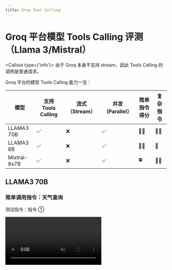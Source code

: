 ```yaml
---
title: Groq Tool Calling
---
```


# Groq 平台模型 Tools Calling 评测（Llama 3/Mistral）

<Callout type={'info'}>
  由于 Groq 本身不支持 stream，因此 Tools Calling 的调用是普通请求。
</Callout>

Groq 平台的模型 Tools Calling 能力一览：

| 模型         | 支持 Tools Calling | 流式 （Stream） | 并发（Parallel） | 简单指令得分 | 复杂指令 |
| ------------ | ------------------ | --------------- | ---------------- | ------------ | -------- |
| LLAMA3 70B   | ✅                 | ❌              | ✅               | 🌟🌟         | 🌟🌟     |
| LLAMA3 8B    | ✅                 | ❌              | ✅               | 🌟🌟         | 🌟       |
| Mixtral-8x7B | ✅                 | ❌              | ✅               | ⛔           | 🌟🌟     |


## LLAMA3 70B

### 简单调用指令：天气查询

测试指令：指令 ①

<Video src="https://github.com/lobehub/lobe-chat/assets/28616219/a509d3f4-20b5-40a4-a2dc-adf11e1789e8" />

从上述视频中可以看到 LLAMA3 70B 支持并发 Tools Calling，可以同时调用多次天气查询。

<Image
  alt="LLAMA3 70B 简单指令的 Tools Calling"
  src="https://github.com/lobehub/lobe-chat/assets/28616219/f9cd0d4d-0e44-4bff-98cc-560f11259a60"
/>

<details>
  <summary>Tools Calling 原始输出：</summary>

```yml
[no stream response] 2024-7-8 15:50:40.166

{"id":"chatcmpl-ec4b6c0b-1078-4f50-a39c-e58b3b1f9c31","object":"chat.completion","created":1720425030,"model":"llama3-70b-8192","choices":[{"index":0,"message":{"role":"assistant","tool_calls":[{"id":"call_v89g","type":"function","function":{"name":"realtime-weather____fetchCurrentWeather","arguments":"{\"city\":\"杭州\"}"}},{"id":"call_jxwk","type":"function","function":{"name":"realtime-weather____fetchCurrentWeather","arguments":"{\"city\":\"北京}}]},"logprobs":null,"finish_reason":"tool_calls"}],"usage":{"prompt_tokens":969,"prompt_time":0.224209489,"completion_tokens":68,"completion_time":0.194285714,"total_tokens":1037,"total_time":0.418495203},"system_fingerprint":"fp_87cbfbbc4d","x_groq":{"id":"req_01j28n57x9e78a6bfbn9sdn139"}}

```

</details>

### 复杂调用指令：文生图

测试指令：指令 ②

<Video src="https://github.com/lobehub/lobe-chat/assets/28616219/b790f5d8-e797-4325-a974-436505b16fba" />

<Image
  alt="LLAMA3 70B 复杂指令的 Tools Calling"
  src="https://github.com/lobehub/lobe-chat/assets/28616219/082170fa-6d09-4602-8e23-eb678024305f"
/>

<details>
<summary>Tools Calling 原始输出：</summary>

```yml
[no stream response] 2024-7-8 18:0:34.811

{"id":"chatcmpl-e3b59ca9-1172-4ae2-96c7-3d6997a1f8a8","object":"chat.completion","created":1720432834,"model":"llama3-70b-8192","choices":[{"index":0,"message":{"role":"assistant","tool_calls":[{"id":"call_azm9","type":"function","function":{"name":"lobe-image-designer____text2image____builtin","arguments":"{\"prompts\":[\"A small, fluffy, and playful golden retriever puppy with a white patch on its forehead, sitting on a green grass field with a bright blue sky in the background, photo.\",\"A cute, little, brown and white Dalmatian puppy with a red collar, running around in a park with a sunny day, illustration.\",\"A tiny, grey and white Poodle puppy with a pink ribbon, sitting on a white couch with a few toys surrounding it, watercolor painting.\",\"A sweet, small, black and white Chihuahua puppy with a pink bow, lying on a soft, white blanket with a few stuffed animals nearby, oil painting.\"],\"quality\":\"standard\",\"seeds\":[],\"size\":\"1024x1024\",\"style\":\"vivid\"}"}}]},"logprobs":null,"finish_reason":"tool_calls"}],"usage":{"prompt_tokens":2305,"prompt_time":3.027052298,"completion_tokens":246,"completion_time":0.702857143,"total_tokens":2551,"total_time":3.729909441},"system_fingerprint":"fp_7ab5f7e105","x_groq":{"id":"req_01j28wk2q0efvs22qatw7rd0ds"}}

POST /api/chat/groq 200 in 17462ms
```

</details>

## LLAMA3-8B

### 简单调用指令：天气查询

测试指令：指令 ①

<Video src="https://github.com/lobehub/lobe-chat/assets/28616219/8077f432-b5f6-4e68-a311-2aac1d7ea892" />

从上述视频中可以看到 LLAMA3-8B 对于天气插件可以正常调用，并获得正确的总结结果。但是它并没有完全 follow 我们的描述指令，没有回答「好的」。

<Image
  alt="LLAMA3-8B 简单指令的 Tools Calling"
  src="https://github.com/lobehub/lobe-chat/assets/28616219/9d553f4e-0818-4f6c-be9d-70da289dd723"
/>

<details>
  <summary>Tools Calling 原始输出：</summary>

```yml
[no stream response] 2024-7-9 11:33:16.920

{"id":"chatcmpl-f3672d59-e91d-4253-af1b-bfc4e0912085","object":"chat.completion","created":1720495996,"model":"llama3-8b-8192","choices":[{"index":0,"message":{"role":"assistant","tool_calls":[{"id":"call_rjtk","type":"function","function":{"name":"realtime-weather____fetchCurrentWeather","arguments":"{\"city\":\"杭州市\"}"}},{"id":"call_7pqh","type":"functi,"function":{"name":"realtime-weather____fetchCurrentWeather","arguments":"{\"city\":\"北京市\"}"}}]},"logprobs":null,"finish_reason":"tool_calls"}],"usage":{"prompt_tokens":969,"ppt_time":0.145428625,"completion_tokens":128,"completion_time":0.101364747,"total_tokens":1097,"total_time":0.246793372},"system_fingerprint":"fp_33d61fdfc3","x_groq":{"id":"req_01j2artze1exz82nettf2h9066"}}

POST /api/chat/groq 200 in 1649ms
```

</details>

### 复杂调用指令：文生图

测试指令：指令 ②

<Video src="https://github.com/lobehub/lobe-chat/assets/28616219/48dcfb0a-ba03-4eae-951e-37f3645eb9c7" />

LLAMA3 8B 在 DallE 的输出场景下，只会输出 1 张图片，而不是像 LLAMA3 70B 一样输出 4 张，意味着在复杂 Tools 指令层面，能力和 GPT 3.5 Turbo 接近，不如 GPT 4。

<Image
  alt="LLAMA3 8B 复杂指令的 Tools Calling"
  src="https://github.com/lobehub/lobe-chat/assets/28616219/b0180793-5934-4296-a569-60fbc70e8262"
/>

<details>
<summary>Tools Calling 原始输出：</summary>

```yml
[no stream response] 2024-7-9 11:58:27.40

{"id":"chatcmpl-3c38f4d2-3424-416c-9fb0-0969d2683959","object":"chat.completion","created":1720497506,"model":"llama3-8b-8192","choices":[{"index":0,"message":{"role":"assistant","tool_calls":[{"id":"call_k6xj","type":"function","function":{"name":"lobe-image-designer____text2image____builtin","arguments":"{\"prompts\":[\"Create a watercolor painting of a small white dog with a pink nose, wearing a red collar and sitting on a green grass. The dog's ears should be floppy and its fur should be curly.\"],\"quality\":\"standard\",\"seeds\":[],\"size\":\"1024x1024\",\"style\":\"natural\"}"}}]},"logprobs":null,"finish_reason":"tool_calls"}],"usage":{"prompt_tokens":2282,"prompt_time":0.342335558,"completion_tokens":148,"completion_time":0.118023813,"total_tokens":2430,"total_time":0.460359371},"system_fingerprint":"fp_179b0f92c9","x_groq":{"id":"req_01j2at921tec8aymdq48czcw1y"}}

POST /api/chat/groq 200 in 2517ms
```

 
</details>

## Mixtral-8x7B

### 简单调用指令：天气查询

测试指令：指令 ①

<Video src="https://github.com/lobehub/lobe-chat/assets/28616219/70b887fa-0e16-4ed2-892e-db52dcecf71d" />

从上述视频中可以看到 Mixtral-8x7B 对于天气插件的查询输出的参数有问题，导致无法正常调用插件。

<Image
  alt="Mixtral-8x7B 简单指令的 Tools Calling"
  src="https://github.com/lobehub/lobe-chat/assets/28616219/1b7bf28e-fa31-4838-ae92-9100a4bbb71c"
/>

<details>
  <summary>Tools Calling 原始输出：</summary>

```yml

[no stream response] 2024-7-8 22:18:19.682

{"id":"chatcmpl-9f89d669-5642-48be-b5cd-7a29756800c0","object":"chat.completion","created":1720448299,"model":"mixtral-8x7b-32768","choices":[{"index":0,"message":{"role":"assistant","tool_calls":[{"id":"call_719t","type":"function","function":{"name":"realtime-weather____fetchCurrentWeather","arguments":"{\"city\":\"Hangzhou,Beijing\"}"}}]},"logprobs":null,"finish_reason":"tool_calls"}],"usage":{"prompt_tokens":1262,"prompt_time":0.116684046,"completion_tokens":102,"completion_time":0.163113006,"total_tokens":1364,"total_time":0.279797052},"system_fingerprint":"fp_c5f20b5bb1","x_groq":{"id":"req_01j29bbc8xen2s3thp9qen5bys"}}

POST /api/chat/groq 200 in 4860ms
```

</details>

### 复杂调用指令：文生图

测试指令：指令 ②

<Video src="https://github.com/lobehub/lobe-chat/assets/28616219/86c4ce08-c634-4a45-8782-c74245eee05b" />

非常意外地，Mixtral 8x7B 在文生图的 Tools Calling 的场景下，居然可以正常出图，而且出图的能力基本和 LLAMA3 70B 持平。

<Image
  alt="Mixtral-8x7B 复杂指令的 Tools Calling"
  src="https://github.com/lobehub/lobe-chat/assets/28616219/6e7bc3fa-3bc7-4c23-8f88-f38bb889c594"
/>
<Image
  alt="Mixtral-8x7B 复杂指令的 Tools Calling"
  src="https://github.com/lobehub/lobe-chat/assets/28616219/815b2792-adaf-4315-9014-f20531a3978b"
/>

<details>
  <summary>Tools Calling 原始输出：</summary>

```yml
[no stream response] 2024-7-9 12:6:38.11

{"id":"chatcmpl-a90069f3-b119-41b9-b8d7-c7f97373529e","object":"chat.completion","created":1720497998,"model":"mixtral-8x7b-32768","choices":[{"index":0,"message":{"role":"assistant","tool_calls":[{"id":"call_hw8t","type":"function","function":{"name":"lobe-image-designer____text2image____builtin","arguments":"{\"prompts\":[\"A colorful and playful illustration of a friendly small dog, looking directly at the viewer with a wagging tail and bright, expressive eyes. The dog's fur is glossy and well-groomed, with a mix of black, white, and brown colors. The background is a lush, green park with a clear blue sky and a few fluffy clouds.\",\"An oil painting of a small, energetic dog in a sunlit park, chasing a frisbee. The dog is a mix of black and white fur, with a distinct brown spot above its left eye. The park features tall trees, providing dappled shade across the grassy landscape. The frisbee is bright orange and stands out against the natural surroundings.\",\"A realistic watercolor painting of a small, fluffy white dog curled up next to a warm fireplace during a cozy winter evening. The dog's eyes are closed in contentment, and a single red bow is tied around its neck. The background includes a plush armchair, a stack of books, and a softly lit room.\",\"A fun and engaging cartoon of a small dog sitting at a café table, enjoying a cup of coffee and a croissant. The dog has a expressive face and a blue scarf around its neck. The café has a vintage, 1920's style and a red awning, with a bustling city background.\"],\"quality\":\"standard\",\"size\":\"1024x1024\",\"style\":\"vivid\"}"}}]},"logprobs":null,"finish_reason":"tool_calls"}],"usage":{"prompt_tokens":2920,"prompt_time":0.228639219,"completion_tokens":465,"completion_time":0.755757988,"total_tokens":3385,"total_time":0.984397207},"system_fingerprint":"fp_c5f20b5bb1","x_groq":{"id":"req_01j2atr155f0nv8rmfk448e2at"}}

POST /api/chat/groq 200 in 6216ms

```

</details>
